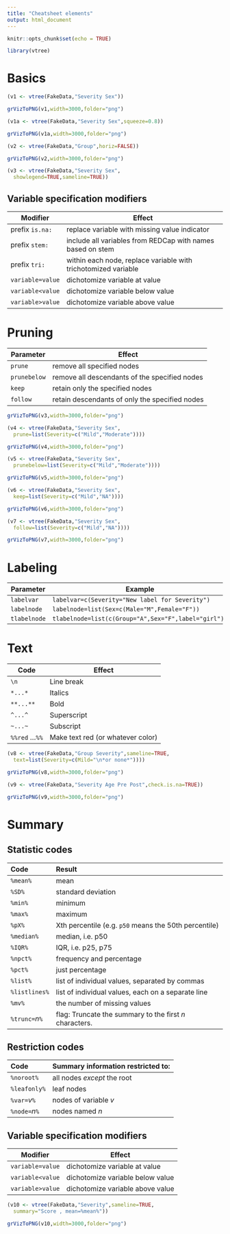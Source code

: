 ```yaml
---
title: "Cheatsheet elements"
output: html_document
---
```


```r
knitr::opts_chunk$set(echo = TRUE)
```

```r
library(vtree)
```

# Basics

```r
(v1 <- vtree(FakeData,"Severity Sex"))
```

```r
grVizToPNG(v1,width=3000,folder="png")
```


```r
(v1a <- vtree(FakeData,"Severity Sex",squeeze=0.8))
```

```r
grVizToPNG(v1a,width=3000,folder="png")
```


```r
(v2 <- vtree(FakeData,"Group",horiz=FALSE))
```

```r
grVizToPNG(v2,width=3000,folder="png")
```

```r
(v3 <- vtree(FakeData,"Severity Sex",
  showlegend=TRUE,sameline=TRUE))
```

## Variable specification modifiers

Modifier         | Effect
-----------------|-------------------------------------------------
prefix `is.na:`  | replace variable with missing value indicator
prefix `stem:`   | include all variables from REDCap with names based on stem
prefix `tri:`    | within each node, replace variable with trichotomized variable 
`variable=value` | dichotomize variable at value
`variable<value` | dichotomize variable below value
`variable>value` | dichotomize variable above value


# Pruning

Parameter     | Effect
--------------|---------------------------------------------------
`prune`       | remove all specified nodes
`prunebelow`  | remove all descendants of the specified nodes
`keep`        | retain only the specified nodes
`follow`      | retain descendants of only the specified nodes

```r
grVizToPNG(v3,width=3000,folder="png")
```

```r
(v4 <- vtree(FakeData,"Severity Sex",
  prune=list(Severity=c("Mild","Moderate"))))
```

```r
grVizToPNG(v4,width=3000,folder="png")
```

```r
(v5 <- vtree(FakeData,"Severity Sex",
  prunebelow=list(Severity=c("Mild","Moderate"))))
```

```r
grVizToPNG(v5,width=3000,folder="png")
```

```r
(v6 <- vtree(FakeData,"Severity Sex",
  keep=list(Severity=c("Mild","NA"))))
```

```r
grVizToPNG(v6,width=3000,folder="png")
```

```r
(v7 <- vtree(FakeData,"Severity Sex",
  follow=list(Severity=c("Mild","NA"))))
```

```r
grVizToPNG(v7,width=3000,folder="png")
```

# Labeling

Parameter     | Example
--------------|----------------------------------------------
`labelvar`    | `labelvar=c(Severity="New label for Severity")`
`labelnode`   | `labelnode=list(Sex=c(Male="M",Female="F"))`
`tlabelnode`  | `tlabelnode=list(c(Group="A",Sex="F",label="girl"))`


# Text

Code                  | Effect
----------------------|--------------------------
`\n`                  | Line break
`*...*`               | Italics
`**...**`             | Bold
`^...^`               | Superscript
`~...~`               | Subscript
`%%red` ...`%%`       | Make text red (or whatever color)

```r
(v8 <- vtree(FakeData,"Group Severity",sameline=TRUE,
  text=list(Severity=c(Mild="\n*or none*"))))
```

```r
grVizToPNG(v8,width=3000,folder="png")
```

```r
(v9 <- vtree(FakeData,"Severity Age Pre Post",check.is.na=TRUE))
```

```r
grVizToPNG(v9,width=3000,folder="png")
```

# Summary

## Statistic codes

Code            | Result
:---------------|:-------------------------------------------------------------------
`%mean%`        |  mean
`%SD%`          |  standard deviation
`%min%`         |  minimum
`%max%`         |  maximum
`%pX%`          |  Xth percentile (e.g. `p50` means the 50th percentile)
`%median%`      |  median, i.e. p50
`%IQR%`         |  IQR, i.e. p25, p75
`%npct%`        |  frequency and percentage
`%pct%`         |  just percentage
`%list%`        |  list of individual values, separated by commas
`%listlines%`   |  list of individual values, each on a separate line
`%mv%`          |  the number of missing values
`%trunc=`*n*`%` |  flag: Truncate the summary to the first *n* characters. 

## Restriction codes

Code            | Summary information restricted to:
:---------------|:---------------------------------------
`%noroot%`      | all nodes *except* the root
`%leafonly%`    | leaf nodes
`%var=`*v*`%`   | nodes of variable *v*
`%node=`*n*`%`  | nodes named *n*


## Variable specification modifiers

Modifier         | Effect
-----------------|-------------------------------------------------
`variable=value` | dichotomize variable at value
`variable<value` | dichotomize variable below value
`variable>value` | dichotomize variable above value


```r
(v10 <- vtree(FakeData,"Severity",sameline=TRUE,
  summary="Score , mean=%mean%"))
```

```r
grVizToPNG(v10,width=3000,folder="png")
```
